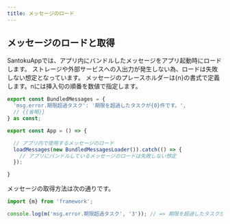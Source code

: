 ```yaml
---
title: メッセージのロード
---
```


## メッセージのロードと取得

SantokuAppでは、アプリ内にバンドルしたメッセージをアプリ起動時にロードします。
ストレージや外部サービスへの入出力が発生しない為、ロードは失敗しない想定となっています。
メッセージのプレースホルダーは{n}の書式で定義します。nには挿入句の順番を数値で指定します。

```typescript title='アプリ内にバンドルされたメッセージ'
export const BundledMessages = {
  'msg.error.期限超過タスク': '期限を超過したタスクが{0}件です。',
  // {{省略}}
} as const;
```

```typescript jsx title='メッセージロード'
export const App = () => {

  // アプリ内で使用するメッセージのロード
  loadMessages(new BundledMessagesLoader()).catch(() => {
    // アプリにバンドルしているメッセージのロードは失敗しない想定
  });

}
```

メッセージの取得方法は次の通りです。

```typescript jsx title='メッセージの取得'
import {m} from 'framework';

console.log(m('msg.error.期限超過タスク', '3')); // => 期限を超過したタスクが3件です。
```
